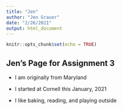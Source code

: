 ```yaml
---
title: "Jen"
author: "Jen Grauer"
date: "2/26/2021"
output: html_document
---
```


```r
knitr::opts_chunk$set(echo = TRUE)
```

## Jen's Page for Assignment 3

- I am originally from Maryland

- I started at Cornell this January, 2021

- I like baking, reading, and playing outside
